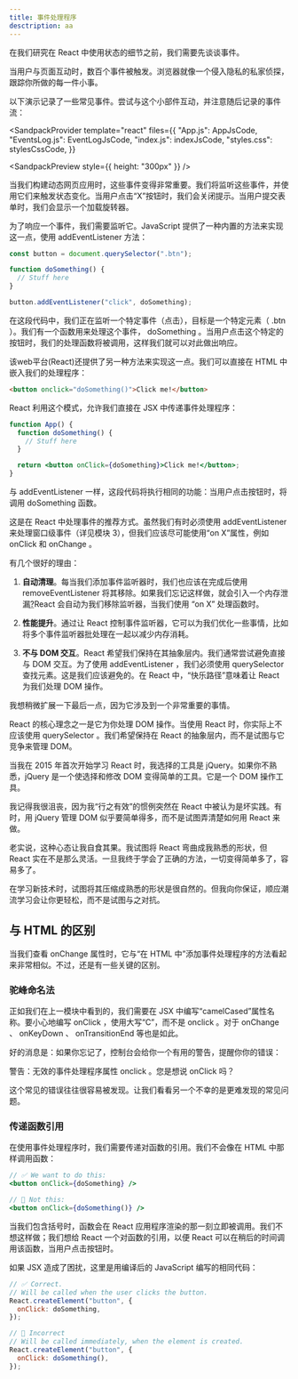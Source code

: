 ```yaml
---
title: 事件处理程序
desctription: aa
---
```




在我们研究在 React 中使用状态的细节之前，我们需要先谈谈事件。

当用户与页面互动时，数百个事件被触发。浏览器就像一个侵入隐私的私家侦探，跟踪你所做的每一件小事。

以下演示记录了一些常见事件。尝试与这个小部件互动，并注意随后记录的事件流：

<SandpackProvider
  template="react"
  files={{
    "App.js": AppJsCode,
    "EventsLog.js": EventLogJsCode,
    "index.js": indexJsCode,
    "styles.css": stylesCssCode,
  }}
>
  <SandpackPreview style={{ height: "300px" }} />
</SandpackProvider>

当我们构建动态网页应用时，这些事件变得非常重要。我们将监听这些事件，并使用它们来触发状态变化。当用户点击“X”按钮时，我们会关闭提示。当用户提交表单时，我们会显示一个加载旋转器。

为了响应一个事件，我们需要监听它。JavaScript 提供了一种内置的方法来实现这一点，使用 addEventListener 方法：

```js
const button = document.querySelector(".btn");

function doSomething() {
  // Stuff here
}

button.addEventListener("click", doSomething);
```

在这段代码中，我们正在监听一个特定事件（点击），目标是一个特定元素（ .btn ）。我们有一个函数用来处理这个事件， doSomething 。当用户点击这个特定的按钮时，我们的处理函数将被调用，这样我们就可以对此做出响应。

该web平台(React)还提供了另一种方法来实现这一点。我们可以直接在 HTML 中嵌入我们的处理程序：

```html
<button onclick="doSomething()">Click me!</button>
```

React 利用这个模式，允许我们直接在 JSX 中传递事件处理程序：

```jsx
function App() {
  function doSomething() {
    // Stuff here
  }

  return <button onClick={doSomething}>Click me!</button>;
}
```

与 addEventListener 一样，这段代码将执行相同的功能：当用户点击按钮时，将调用 doSomething 函数。

这是在 React 中处理事件的推荐方式。虽然我们有时必须使用 addEventListener 来处理窗口级事件（详见模块 3），但我们应该尽可能使用“on X”属性，例如 onClick 和 onChange 。

有几个很好的理由：

1. **自动清理**。每当我们添加事件监听器时，我们也应该在完成后使用 removeEventListener 将其移除。如果我们忘记这样做，就会引入一个内存泄漏<abbr title="内存泄漏发生在当我们的应用程序本应释放某些内存却未能释放的情况下。结果导致应用程序持续消耗越来越多的内存，直到最终导致浏览器标签页崩溃。">?</abbr>React 会自动为我们移除监听器，当我们使用 “on X” 处理函数时。

2. **性能提升**。通过让 React 控制事件监听器，它可以为我们优化一些事情，比如将多个事件监听器批处理在一起以减少内存消耗。

3. **不与 DOM 交互**。React 希望我们保持在其抽象层内。我们通常尝试避免直接与 DOM 交互。为了使用 addEventListener ，我们必须使用 querySelector 查找元素。这是我们应该避免的。在 React 中，“快乐路径”意味着让 React 为我们处理 DOM 操作。

<Callout title="保持在抽象之中">

我想稍微扩展一下最后一点，因为它涉及到一个非常重要的事情。

React 的核心理念之一是它为你处理 DOM 操作。当使用 React 时，你实际上不应该使用 querySelector 。我们希望保持在 React 的抽象层内，而不是试图与它竞争来管理 DOM。

当我在 2015 年首次开始学习 React 时，我选择的工具是 jQuery。如果你不熟悉，jQuery 是一个使选择和修改 DOM 变得简单的工具。它是一个 DOM 操作工具。

我记得我很沮丧，因为我“行之有效”的惯例突然在 React 中被认为是坏实践。有时，用 jQuery 管理 DOM 似乎要简单得多，而不是试图弄清楚如何用 React 来做。

老实说，这种心态让我自食其果。我试图将 React 弯曲成我熟悉的形状，但 React 实在不是那么灵活。一旦我终于学会了正确的方法，一切变得简单多了，容易多了。

在学习新技术时，试图将其压缩成熟悉的形状是很自然的。但我向你保证，顺应潮流学习会让你更轻松，而不是试图与之对抗。

</Callout>

## 与 HTML 的区别

当我们查看 onChange 属性时，它与“在 HTML 中”添加事件处理程序的方法看起来非常相似。不过，还是有一些关键的区别。

### 驼峰命名法

正如我们在上一模块中看到的，我们需要在 JSX 中编写“camelCased”属性名称。要小心地编写 onClick ，使用大写“C”，而不是 onclick 。对于 onChange 、 onKeyDown 、 onTransitionEnd 等也是如此。

好的消息是：如果你忘记了，控制台会给你一个有用的警告，提醒你你的错误：

<Callout type="error">

警告：无效的事件处理程序属性 onclick 。您是想说 onClick 吗？

</Callout>

这个常见的错误往往很容易被发现。让我们看看另一个不幸的是更难发现的常见问题。

### 传递函数引用

在使用事件处理程序时，我们需要传递对函数的引用。我们不会像在 HTML 中那样调用函数：

```jsx
// ✅ We want to do this:
<button onClick={doSomething} />

// 🚫 Not this:
<button onClick={doSomething()} />
```

当我们包含括号时，函数会在 React 应用程序渲染的那一刻立即被调用。我们不想这样做；我们想给 React 一个对函数的引用，以便 React 可以在稍后的时间调用该函数，当用户点击按钮时。

如果 JSX 造成了困扰，这里是用编译后的 JavaScript 编写的相同代码：

```js
// ✅ Correct.
// Will be called when the user clicks the button.
React.createElement("button", {
  onClick: doSomething,
});

// 🚫 Incorrect
// Will be called immediately, when the element is created.
React.createElement("button", {
  onClick: doSomething(),
});
```
